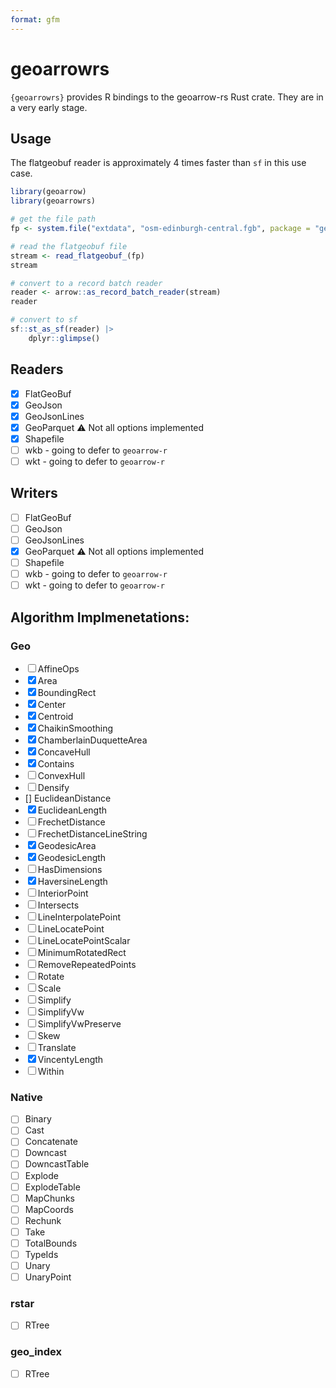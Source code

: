 ```yaml
---
format: gfm
---
```


# geoarrowrs

`{geoarrowrs}` provides R bindings to the geoarrow-rs Rust crate. They are in a very early stage. 

## Usage

The flatgeobuf reader is approximately 4 times faster than `sf` in this use case. 

```r
library(geoarrow)
library(geoarrowrs)

# get the file path
fp <- system.file("extdata", "osm-edinburgh-central.fgb", package = "geoarrowrs")

# read the flatgeobuf file
stream <- read_flatgeobuf_(fp)
stream

# convert to a record batch reader
reader <- arrow::as_record_batch_reader(stream)
reader 

# convert to sf 
sf::st_as_sf(reader) |> 
    dplyr::glimpse()
```

## Readers

- [x] FlatGeoBuf
- [x] GeoJson
- [x] GeoJsonLines
- [x] GeoParquet ⚠️ Not all options implemented
- [x] Shapefile
- [ ] wkb - going to defer to `geoarrow-r`
- [ ] wkt - going to defer to `geoarrow-r`

## Writers 

- [ ] FlatGeoBuf
- [ ] GeoJson
- [ ] GeoJsonLines
- [x] GeoParquet ⚠️ Not all options implemented
- [ ] Shapefile
- [ ] wkb - going to defer to `geoarrow-r`
- [ ] wkt - going to defer to `geoarrow-r`

## Algorithm Implmenetations: 

### Geo

- [ ] AffineOps
- [x] Area
- [x] BoundingRect
- [x] Center
- [x] Centroid
- [x] ChaikinSmoothing
- [x] ChamberlainDuquetteArea
- [x] ConcaveHull
- [x] Contains
- [ ] ConvexHull
- [ ] Densify
- [] EuclideanDistance
- [x] EuclideanLength
- [ ] FrechetDistance
- [ ] FrechetDistanceLineString
- [x] GeodesicArea
- [x] GeodesicLength
- [ ] HasDimensions
- [x] HaversineLength
- [ ] InteriorPoint
- [ ] Intersects
- [ ] LineInterpolatePoint
- [ ] LineLocatePoint
- [ ] LineLocatePointScalar
- [ ] MinimumRotatedRect
- [ ] RemoveRepeatedPoints
- [ ] Rotate
- [ ] Scale
- [ ] Simplify
- [ ] SimplifyVw
- [ ] SimplifyVwPreserve
- [ ] Skew
- [ ] Translate
- [x] VincentyLength
- [ ] Within

### Native 

- [ ] Binary
- [ ] Cast
- [ ] Concatenate
- [ ] Downcast
- [ ] DowncastTable
- [ ] Explode
- [ ] ExplodeTable
- [ ] MapChunks
- [ ] MapCoords
- [ ] Rechunk
- [ ] Take
- [ ] TotalBounds
- [ ] TypeIds
- [ ] Unary
- [ ] UnaryPoint

### rstar

- [ ] RTree

### geo_index

- [ ] RTree
